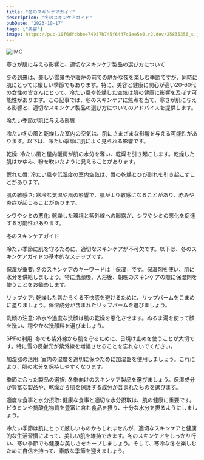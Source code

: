 ```yaml
---
title: "冬のスキンケアガイド"
description: "冬のスキンケアガイド"
pubDate: "2023-10-17"
tags: ["美容"]
image: https://pub-10f6dfdbbee74937b745f6447c1ee5e0.r2.dev/25835356_s.jpg
---
```




![IMG](https://pub-10f6dfdbbee74937b745f6447c1ee5e0.r2.dev/25835356_s.jpg)

寒さが肌に与える影響と、適切なスキンケア製品の選び方について

冬の到来は、美しい雪景色や暖炉の前での静かな夜を楽しむ季節ですが、同時に肌にとっては厳しい季節でもあります。特に、美容と健康に関心が高い20-60代の女性の皆さんにとって、冷たい風や乾燥した空気は肌の健康に影響を及ぼす可能性があります。この記事では、冬のスキンケアに焦点を当て、寒さが肌に与える影響と、適切なスキンケア製品の選び方についてのアドバイスを提供します。

冷たい季節が肌に与える影響

冷たい冬の風と乾燥した室内の空気は、肌にさまざまな影響を与える可能性があります。以下は、冷たい季節に肌によく見られる影響です。

乾燥: 冷たい風と屋内暖房が肌の水分を奪い、乾燥を引き起こします。乾燥した肌はかゆみ、粉を吹いたように見えることがあります。

荒れた唇: 冷たい風や低湿度の室内空気は、唇の乾燥とひび割れを引き起こすことがあります。

肌の敏感さ: 寒冷な気温や風の影響で、肌がより敏感になることがあり、赤みや炎症が起こることがあります。

シワやシミの悪化: 乾燥した環境と紫外線への曝露が、シワやシミの悪化を促進する可能性があります。

冬のスキンケアガイド

冷たい季節に肌を守るために、適切なスキンケアが不可欠です。以下は、冬のスキンケアガイドの基本的なステップです。

保湿が重要: 冬のスキンケアのキーワードは「保湿」です。保湿剤を使い、肌に水分を供給しましょう。特に洗顔後、入浴後、朝晩のスキンケアの際に保湿剤を使うことをお勧めします。

リップケア: 乾燥した唇からくる不快感を避けるために、リップバームをこまめに塗りましょう。保湿成分が含まれたリップバームを選びましょう。

洗顔の注意: 冷水や過度な洗顔は肌の乾燥を悪化させます。ぬるま湯を使って顔を洗い、穏やかな洗顔料を選びましょう。

SPFの利用: 冬でも紫外線から肌を守るために、日焼け止めを使うことが大切です。特に雪の反射光が紫外線を増幅させることを忘れないでください。

加湿器の活用: 室内の湿度を適切に保つために加湿器を使用しましょう。これにより、肌の水分を保持しやすくなります。

季節に合った製品の選択: 冬季向けのスキンケア製品を選びましょう。保湿成分が豊富な製品や、乾燥から肌を保護する成分が含まれたものを選びます。

適度な食事と水分摂取: 健康な食事と適切な水分摂取は、肌の健康に重要です。ビタミンや抗酸化物質を豊富に含む食品を摂り、十分な水分を摂るようにしましょう。

冷たい季節は肌にとって厳しいものかもしれませんが、適切なスキンケアと健康的な生活習慣によって、美しい肌を維持できます。冬のスキンケアをしっかり行い、寒い季節でも健康な美しさをキープしましょう。そして、寒冷な冬を楽しむために自信を持って、素敵な季節を迎えましょう。

